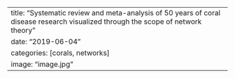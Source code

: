 ---
title: "Systematic review and meta-analysis of 50 years of coral disease research visualized through the scope of network theory"
date: "2019-06-04"
categories: [corals, networks]
image: "image.jpg"
---
